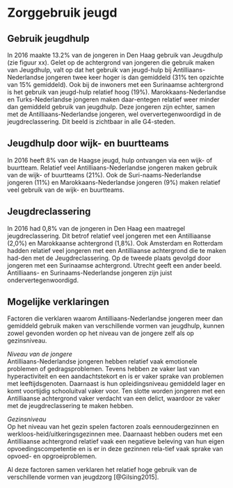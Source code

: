 # Zorggebruik jeugd

## Gebruik jeugdhulp   
In 2016 maakte 13.2% van de jongeren in Den Haag gebruik van Jeugdhulp (zie figuur xx). Gelet op de achtergrond van jongeren die gebruik maken van Jeugdhulp, valt op dat het gebruik van jeugd-hulp bij Antilliaans-Nederlandse jongeren twee keer hoger is dan gemiddeld (31% ten opzichte van 15% gemiddeld). Ook bij de inwoners met een Surinaamse achtergrond is het gebruik van jeugd-hulp relatief hoog (19%). Marokkaans-Nederlandse en Turks-Nederlandse jongeren maken daar-entegen relatief weer minder dan gemiddeld gebruik van jeugdhulp. Deze jongeren zijn echter, samen met de Antilliaans-Nederlandse jongeren, wel oververtegenwoordigd in de jeugdreclassering. Dit beeld is zichtbaar in alle G4-steden.   


## Jeugdhulp door wijk- en buurtteams   
In 2016 heeft 8% van de Haagse jeugd, hulp ontvangen via een wijk- of buurtteam. Relatief veel Antilliaans-Nederlandse jongeren maken gebruik van de wijk- of buurtteams (21%). Ook de Suri-naams-Nederlandse jongeren (11%) en Marokkaans-Nederlandse jongeren (9%) maken relatief veel gebruik van de wijk- en buurtteams.

## Jeugdreclassering   
In 2016 had 0,8% van de jongeren in Den Haag een maatregel jeugdreclassering. Dit betrof relatief veel jongeren met een Antilliaanse (2,0%) en Marokkaanse achtergrond (1,8%). Ook Amsterdam en Rotterdam hadden relatief veel jongeren met een Antilliaanse achtergrond die te maken had-den met de Jeugdreclassering. Op de tweede plaats gevolgd door jongeren met een Surinaamse achtergrond. Utrecht geeft een ander beeld. Antilliaans- en Surinaams-Nederlandse jongeren zijn juist ondervertegenwoordigd.  

## Mogelijke verklaringen      
Factoren die verklaren waarom Antilliaans-Nederlandse jongeren meer dan gemiddeld gebruik maken van verschillende vormen van jeugdhulp, kunnen zowel gevonden worden op het niveau van de jongere zelf als op gezinsniveau.

*Niveau van de jongere*   
Antilliaans-Nederlandse jongeren hebben relatief vaak emotionele problemen of gedragsproblemen. Tevens hebben ze vaker last van hyperactiviteit en een aandachtstekort en is er vaker sprake van problemen met leeftijdsgenoten. Daarnaast is hun opleidingsniveau gemiddeld lager en komt voortijdig schooluitval vaker voor. Ten slotte worden jongeren met een Antilliaanse achtergrond vaker verdacht van een delict, waardoor ze vaker met de jeugdreclassering te maken hebben.

*Gezinsniveau*   
Op het niveau van het gezin spelen factoren zoals eennoudergezinnen en werkloos-heid/uitkeringsgezinnen mee. Daarnaast hebben ouders met een Antilliaanse achtergrond relatief vaak een negatieve beleving van hun eigen opvoedingscompetentie en is er in deze gezinnen rela-tief vaak sprake van opvoed- en opgroeiproblemen.   

Al deze factoren samen verklaren het relatief hoge gebruik van de verschillende vormen van jeugdzorg [@Gilsing2015].
  

